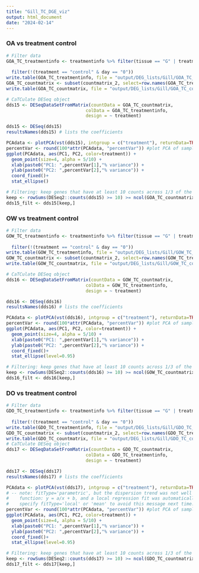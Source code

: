 ```yaml
---
title: "Gill_TC_DGE_viz"
output: html_document
date: "2024-02-14"
---
```




### OA vs treatment control
```r

# Filter data
GOA_TC_treatmentinfo <- treatmentinfo %>% filter(tissue == "G" | treatment == "control" | treatment == "OA") %>% filter(!(tissue == "F" | treatment == "OW" | treatment == "DO"))
                                                                                                     GOA_TC_treatmentinfo <- GOA_TC_treatmentinfo %>%
  filter(!(treatment == "control" & day == "0")) 
write.table(GOA_TC_treatmentinfo, file = "output/DEG_lists/Gill/GOA_TC_treatmentinfo.csv", row.names = FALSE)                                                                                                      
GOA_TC_countmatrix <- subset(countmatrix_2, select=row.names(GOA_TC_treatmentinfo))
write.table(GOA_TC_countmatrix, file = "output/DEG_lists/Gill/GOA_TC_countmatrix.csv", row.names = FALSE)

# CaTCulate DESeq object
dds15 <- DESeqDataSetFromMatrix(countData = GOA_TC_countmatrix,
                              colData = GOA_TC_treatmentinfo,
                              design = ~ treatment)

dds15 <- DESeq(dds15)
resultsNames(dds15) # lists the coefficients

PCAdata <- plotPCA(vst(dds15), intgroup = c("treatment"), returnData=TRUE)
percentVar <- round(100*attr(PCAdata, "percentVar")) #plot PCA of samples with all data
ggplot(PCAdata, aes(PC1, PC2, color=treatment)) + 
  geom_point(size=4, alpha = 5/10) +
  xlab(paste0("PC1: ",percentVar[1],"% variance")) +
  ylab(paste0("PC2: ",percentVar[2],"% variance")) + 
  coord_fixed()+
  stat_ellipse()

# Filtering: keep genes that have at least 10 counts across 1/3 of the samples - https://support.bioconductor.org/p/110307/
keep <- rowSums(DESeq2::counts(dds15) >= 10) >= ncol(GOA_TC_countmatrix)/3
dds15_filt <- dds15[keep,]

```

### OW vs treatment control
```r

# Filter data
GOW_TC_treatmentinfo <- treatmentinfo %>% filter(tissue == "G" | treatment == "control" | treatment == "OW") %>% filter(!(tissue == "F" | treatment == "OA" | treatment == "DO"))
                                                                                                    GOW_TC_treatmentinfo <- GOW_TC_treatmentinfo %>%
  filter(!(treatment == "control" & day == "0")) 
write.table(GOW_TC_treatmentinfo, file = "output/DEG_lists/Gill/GOW_TC_treatmentinfo.csv", row.names = FALSE)                                                                                                  
GOW_TC_countmatrix <- subset(countmatrix_2, select=row.names(GOW_TC_treatmentinfo))
write.table(GOW_TC_countmatrix, file = "output/DEG_lists/Gill/GOW_TC_countmatrix.csv", row.names = FALSE)

# CaTCulate DESeq object
dds16 <- DESeqDataSetFromMatrix(countData = GOW_TC_countmatrix,
                              colData = GOW_TC_treatmentinfo,
                              design = ~ treatment)

dds16 <- DESeq(dds16)
resultsNames(dds16) # lists the coefficients

PCAdata <- plotPCA(vst(dds16), intgroup = c("treatment"), returnData=TRUE)
percentVar <- round(100*attr(PCAdata, "percentVar")) #plot PCA of samples with all data
ggplot(PCAdata, aes(PC1, PC2, color=treatment)) + 
  geom_point(size=4, alpha = 5/10) +
  xlab(paste0("PC1: ",percentVar[1],"% variance")) +
  ylab(paste0("PC2: ",percentVar[2],"% variance")) + 
  coord_fixed()+
  stat_ellipse(level=0.95)

# Filtering: keep genes that have at least 10 counts across 1/3 of the samples - https://support.bioconductor.org/p/110307/
keep <- rowSums(DESeq2::counts(dds16) >= 10) >= ncol(GOW_TC_countmatrix)/3
dds16_filt <- dds16[keep,]

```

### DO vs treatment control
```r

# Filter data
GDO_TC_treatmentinfo <- treatmentinfo %>% filter(tissue == "G" | treatment == "control" | treatment == "DO") %>% filter(!(tissue == "F" | treatment == "OA" | treatment == "OW"))
                                                                                      GDO_TC_treatmentinfo <- GDO_TC_treatmentinfo %>%
  filter(!(treatment == "control" & day == "0")) 
write.table(GDO_TC_treatmentinfo, file = "output/DEG_lists/Gill/GDO_TC_treatmentinfo.csv", row.names = FALSE)                                                                                                      
GDO_TC_countmatrix <- subset(countmatrix_2, select=row.names(GDO_TC_treatmentinfo))
write.table(GDO_TC_countmatrix, file = "output/DEG_lists/Gill/GDO_TC_countmatrix.csv", row.names = FALSE)  
# CaTCulate DESeq object
dds17 <- DESeqDataSetFromMatrix(countData = GDO_TC_countmatrix,
                              colData = GDO_TC_treatmentinfo,
                              design = ~ treatment)

dds17 <- DESeq(dds17)
resultsNames(dds17) # lists the coefficients

PCAdata <- plotPCA(vst(dds17), intgroup = c("treatment"), returnData=TRUE)
# -- note: fitType='parametric', but the dispersion trend was not well captured by the
#    function: y = a/x + b, and a local regression fit was automatically substituted.
#    specify fitType='local' or 'mean' to avoid this message next time.
percentVar <- round(100*attr(PCAdata, "percentVar")) #plot PCA of samples with all data
ggplot(PCAdata, aes(PC1, PC2, color=treatment)) + 
  geom_point(size=4, alpha = 5/10) +
  xlab(paste0("PC1: ",percentVar[1],"% variance")) +
  ylab(paste0("PC2: ",percentVar[2],"% variance")) + 
  coord_fixed()+
  stat_ellipse(level=0.95)

# Filtering: keep genes that have at least 10 counts across 1/3 of the samples - https://support.bioconductor.org/p/110307/
keep <- rowSums(DESeq2::counts(dds17) >= 10) >= ncol(GDO_TC_countmatrix)/3
dds17_filt <- dds17[keep,]

```

